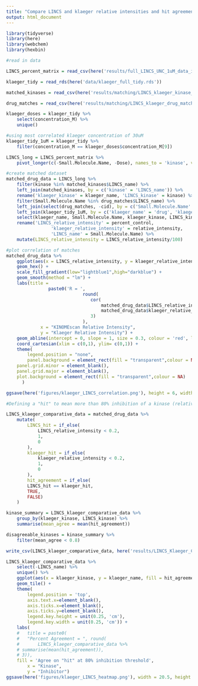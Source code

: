 ```yaml
---
title: "Compare LINCS and klaeger relative intensities and hit agreements "
output: html_document
---
```


```r
library(tidyverse)
library(here)
library(webchem)
library(hexbin)
```


```r
#read in data

LINCS_percent_matrix = read_csv(here('results/full_LINCS_UNC_1uM_data_imputed.csv'))

klaeger_tidy = read_rds(here('data/klaeger_full_tidy.rds'))

matched_kinases = read_csv(here('results/matching/LINCS_klaeger_kinase_matches.csv'))

drug_matches = read_csv(here('results/matching/LINCS_klaeger_drug_matches.csv'))

```

```r
klaeger_doses = klaeger_tidy %>% 
	select(concentration_M) %>% 
	unique()

#using most correlated klaeger concentration of 30uM
klaeger_tidy_1uM = klaeger_tidy %>% 
	filter(concentration_M == klaeger_doses$concentration_M[9])

LINCS_long = LINCS_percent_matrix %>% 
	pivot_longer(c(-Small.Molecule.Name, -Dose), names_to = 'kinase', values_to = 'percent_control')
```


```r
#create matched dataset 
matched_drug_data = LINCS_long %>% 
	filter(kinase %in% matched_kinases$LINCS_name) %>%
	left_join(matched_kinases, by = c('kinase' = 'LINCS_name')) %>%
	rename('klaeger_kinase' = klaeger_name, 'LINCS_kinase' = kinase) %>% 
	filter(Small.Molecule.Name %in% drug_matches$LINCS_name) %>% 
	left_join(select(drug_matches, -cid), by = c('Small.Molecule.Name' = 'LINCS_name')) %>% 
	left_join(klaeger_tidy_1uM, by = c('klaeger_name' = 'drug', 'klaeger_kinase' = 'gene_name' )) %>% 
	select(klaeger_name, Small.Molecule.Name, klaeger_kinase, LINCS_kinase, percent_control, relative_intensity) %>% 
	rename('LINCS_relative_intensity' = percent_control, 
				 'klaeger_relative_intensity' = relative_intensity,
				 'LINCS_name' = Small.Molecule.Name) %>%
	mutate(LINCS_relative_intensity = LINCS_relative_intensity/100)

#plot correlation of matches
matched_drug_data %>%
	ggplot(aes(x = LINCS_relative_intensity, y = klaeger_relative_intensity)) +
	geom_hex() +
	scale_fill_gradient(low="lightblue1",high="darkblue") +
	geom_smooth(method = "lm") +
	labs(title = 
			 	paste0('R = ',
			 				 round(
			 				 	cor(
			 				 		matched_drug_data$LINCS_relative_intensity,
			 				 		matched_drug_data$klaeger_relative_intensity),
			 				 	3)
			 				 ),
			 x = "KINOMEscan Relative Intensity",
			 y = "Klaeger Relative Intensity") +
	geom_abline(intercept = 0, slope = 1, size = 0.3, colour = 'red', linetype = 3) +
	coord_cartesian(xlim = c(0,1), ylim= c(0,1)) +
	theme(
		legend.position = "none",
		panel.background = element_rect(fill = "transparent",colour = NA),
    panel.grid.minor = element_blank(), 
    panel.grid.major = element_blank(),
    plot.background = element_rect(fill = "transparent",colour = NA)
      )

ggsave(here('figures/klaeger_LINCS_correlation.png'), height = 6, width = 7, units = "cm", bg = "transparent")
```

```r
#Defining a "hit" to mean more than 80% inhibition of a kinase (relative intensity < 0.2)

LINCS_klaeger_comparative_data = matched_drug_data %>% 
	mutate(
		LINCS_hit = if_else(
			LINCS_relative_intensity < 0.2,
			1,
			0
		), 
		klaeger_hit = if_else(
			klaeger_relative_intensity < 0.2,
			1,
			0
		),
		hit_agreement = if_else(
		LINCS_hit == klaeger_hit,
		TRUE,
		FALSE)
	)

kinase_summary = LINCS_klaeger_comparative_data %>% 
	group_by(klaeger_kinase, LINCS_kinase) %>% 
	summarise(mean_agree = mean(hit_agreement))

disagreeable_kinases = kinase_summary %>% 
	filter(mean_agree < 0.8)

write_csv(LINCS_klaeger_comparative_data, here('results/LINCS_Klaeger_Comparitive_Data.csv'))
```

```r
LINCS_klaeger_comparative_data %>%
	select(-LINCS_name) %>% 
	unique() %>% 
	ggplot(aes(x = klaeger_kinase, y = klaeger_name, fill = hit_agreement)) +
	geom_tile() +
	theme(
		legend.position = 'top',
		axis.text.x=element_blank(), 
		axis.ticks.x=element_blank(), 
		axis.ticks.y=element_blank(),
		legend.key.height = unit(0.25, 'cm'),
		legend.key.width = unit(0.25, 'cm')) +
	labs(
	# 	title = paste0(
	# 	"Percent Agreement = ", round(
	# 		LINCS_klaeger_comparative_data %>% 
	# summarise(mean(hit_agreement)),
	# 3)),
	fill = 'Agree on "hit" at 80% inhibition threshold',
		x = "Kinase",
		y = "Inhibitor")
ggsave(here('figures/klaeger_LINCS_heatmap.png'), width = 20.5, height = 7, units = "cm")


```

